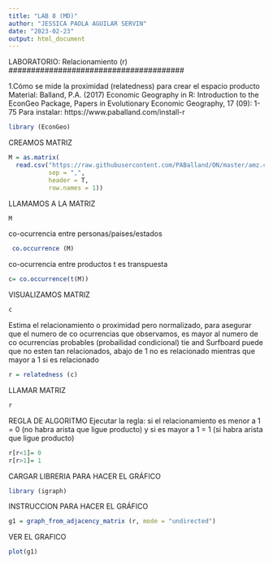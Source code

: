 ---
title: "LAB 8 (MD)"
author: "JESSICA PAOLA AGUILAR SERVIN"
date: "2023-02-23"
output: html_document
---

#######################################
LABORATORIO: Relacionamiento (r)     
#######################################


1.Cómo se mide la proximidad (relatedness) para crear el espacio producto
Material: Balland, P.A. (2017) Economic Geography in R: Introduction to the EconGeo Package, Papers in Evolutionary Economic Geography, 17 (09): 1-75 
Para instalar: https://www.paballand.com/install-r

```{r}
library (EconGeo)
```

CREAMOS MATRIZ

```{r}
M = as.matrix(
  read.csv("https://raw.githubusercontent.com/PABalland/ON/master/amz.csv" , 
           sep = ",", 
           header = T, 
           row.names = 1))
```

LLAMAMOS A LA MATRIZ
```{r}
M
```

co-ocurrencia entre personas/paises/estados
```{r}
 co.occurrence (M)
```

co-ocurrencia entre productos t es transpuesta
```{r}
c= co.occurrence(t(M))
```

VISUALIZAMOS MATRIZ
```{r}
c
```

Estima el relacionamiento o proximidad pero normalizado, para asegurar que el numero de co ocurrencias que observamos, es mayor al numero de co ocurrencias probables (probailidad condicional)
tie and Surfboard puede que no esten tan relacionados, abajo de  1 no es relacionado mientras que mayor a 1 si es relacionado
 
```{r}
r = relatedness (c)
```

LLAMAR MATRIZ
```{r}
r
```
 
REGLA DE ALGORITMO
Ejecutar la regla: si el relacionamiento es menor a 1 = 0 (no habra arista que ligue producto) y si es mayor a 1 = 1 (si habra arista que ligue producto)
 
```{r}
r[r<1]= 0
r[r>1]= 1
```

CARGAR LIBRERIA PARA HACER EL GRÁFICO
```{r}
library (igraph)
```


INSTRUCCION PARA HACER EL GRÁFICO
```{r}
g1 = graph_from_adjacency_matrix (r, mode = "undirected")
```

VER EL GRAFICO
```{r}
plot(g1)
```


